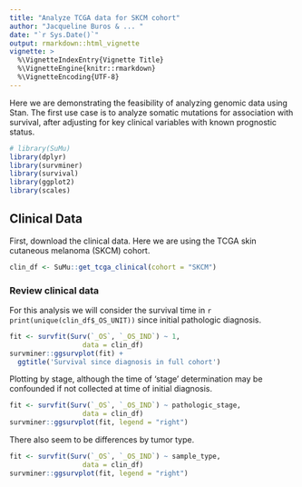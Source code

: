 ```yaml
---
title: "Analyze TCGA data for SKCM cohort"
author: "Jacqueline Buros & ... "
date: "`r Sys.Date()`"
output: rmarkdown::html_vignette
vignette: >
  %\VignetteIndexEntry{Vignette Title}
  %\VignetteEngine{knitr::rmarkdown}
  %\VignetteEncoding{UTF-8}
---
```


Here we are demonstrating the feasibility of analyzing genomic data using Stan. The first use case is to analyze somatic mutations for association with survival, after adjusting for key clinical variables with known prognostic status.

```r
# library(SuMu)
library(dplyr)
library(survminer)
library(survival)
library(ggplot2)
library(scales)
```

## Clinical Data

First, download the clinical data. Here we are using the TCGA skin cutaneous melanoma (SKCM) cohort.

```r
clin_df <- SuMu::get_tcga_clinical(cohort = "SKCM")
```

### Review clinical data 

For this analysis we will consider the survival time in `r print(unique(clin_df$_OS_UNIT))` since initial pathologic diagnosis.

```r
fit <- survfit(Surv(`_OS`, `_OS_IND`) ~ 1,
                  data = clin_df)
survminer::ggsurvplot(fit) + 
  ggtitle('Survival since diagnosis in full cohort')
```

Plotting by stage, although the time of 'stage' determination may be confounded if not collected at time of initial diagnosis.

```r
fit <- survfit(Surv(`_OS`, `_OS_IND`) ~ pathologic_stage,
                  data = clin_df)
survminer::ggsurvplot(fit, legend = "right")
```

There also seem to be differences by tumor type.

```r
fit <- survfit(Surv(`_OS`, `_OS_IND`) ~ sample_type,
                  data = clin_df)
survminer::ggsurvplot(fit, legend = "right")
```

